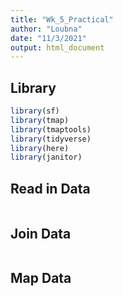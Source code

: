 ```yaml
---
title: "Wk_5_Practical"
author: "Loubna"
date: "11/3/2021"
output: html_document
---
```



## Library


```r


library(sf)
library(tmap)
library(tmaptools)
library(tidyverse)
library(here)
library(janitor)

```


## Read in Data

```r





```

## Join Data

```r

```

## Map Data

```r



```

